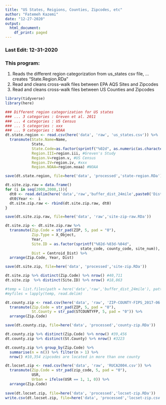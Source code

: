 ```yaml
---
title: "US States, Reigions, Counties, Zipcodes, etc"
author: "Fatemeh Kazemi"
date: "12-27-2020"
output:
  html_document:
    df_print: paged
---
```


### Last Edit: 12-31-2020

### This program:
  
  (1) Reads the different region categorization from us_states csv file,
  ... creates "State.Region.RDa"
  (2) Read and cleans cross-walk files between EPA AQS Sites and Zipcodes
  (3) Read and cleans cross-walk files between US Counties and Zipcodes

```r
library(tidyverse)
library(here)
```

```r
### Different region categorization for US states
### ... 3 categories : Greven et al. 2011
### ... 4 categories : US Census
### ... 5 categories : xxx
### ... 9 categories : NOAA
dt.state.region <- read.csv(here('data', 'raw', 'us_states.csv')) %>% 
  transmute(State.Name=Name,
            State,
            State.Code=as.factor(sprintf("%02d", as.numeric(as.character(state.code)))),
            Region.III=region.iii, #Greven's Study
            Region.V=region.v, #US Census
            Region.IV=region.iv, #xxx
            Region.NOAA=region.noaa) #NOAA

save(dt.state.region, file=here('data', 'processed','state-region.RDa'))
```

```r
dt.site.zip.raw = data.frame()
for (i in seq(2000,2008,1)){
  dt0 <- read.delim(here('data','raw','buffer_dist_24mile',paste0('Dist_Zip_',i,'.txt')), sep = '|')
  dt0$Year <-  i
  dt.site.zip.raw <- rbind(dt.site.zip.raw, dt0)
}

save(dt.site.zip.raw, file=here('data', 'raw','site-zip-raw.RDa'))

dt.site.zip <- dt.site.zip.raw %>% 
  transmute(Zip.Code = str_pad(ZIP, 5, pad = "0"),
            Zip.Type = X_Object,
            Year,
            Site.ID = as.factor(sprintf("%02d-%03d-%04d",
                                  state_code, county_code, site_num)),
            Dist = Centroid_Dist) %>% 
  arrange(Zip.Code, Year, Dist)

save(dt.site.zip, file=here('data', 'processed','site-zip.RDa'))

dt.site.zip %>% distinct(Zip.Code) %>% nrow() #40,711
dt.site.zip  %>% distinct(Site.ID) %>% nrow() #18,863

#temp = list.files(path = here('data','raw','buffer_dist_24mile'), pattern="*.txt", full.names = T)
#myfiles = lapply(temp, read.delim)
```

```r
dt.county.zip <- read.csv(here('data', 'raw', 'ZIP-COUNTY-FIPS_2017-06.csv')) %>%
  transmute(Zip.Code = str_pad(ZIP, 5, pad = "0"),
            St.County = str_pad(STCOUNTYFP, 5, pad = "0")) %>% 
  arrange(Zip.Code)

save(dt.county.zip, file=here('data', 'processed','county-zip.RDa'))

dt.county.zip %>% distinct(Zip.Code) %>% nrow() #39,456
dt.county.zip %>% distinct(St.County) %>% nrow() #3223

dt.county.zip %>% group_by(Zip.Code) %>% 
  summarise(n = n()) %>% filter(n > 1) %>%  
  nrow() #10,354 zipcodes are located in more than one county
```

```r
dt.locset.zip <- read.csv(here('data', 'raw', 'RUCA2004.csv')) %>% 
  transmute(Zip.Code = str_pad(zip_code, 5, pad = "0"),
            USR,
            Urban = ifelse(USR == 1, 1, 0)) %>% 
  arrange(Zip.Code)
            
save(dt.locset.zip, file=here('data', 'processed','locset-zip.RDa')) 
write.csv(dt.locset.zip, file=here('data', 'processed','locset-zip.csv')) 
```

